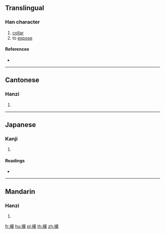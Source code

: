 {{character info/new}}
==Translingual==

===Han character===
{{Han char|rn=145|rad=衣|as=15|sn=21|four=36232|canj=LATE|ids=⿰衤⿱日⿱共氺}}

# [[collar]]
# to [[expose]]

====References====
* {{Han ref|kx=1126.490|dkj=34705|dj=1594.080|hdz=53120.180|uh=896E|ud=35182|bh=F64A|bd=63050}}

----

==Cantonese==

===Hanzi===
{{yue-hanzi|jyut=|y=buk6}}

# {{defn|lang=yue|sort=衣15}}

----

==Japanese==

===Kanji===
{{ja-kanji|grade=|rs=衣15}}

# {{defn|lang=ja|sort=衣15}}

====Readings====
* {{ja-readings|on=[[はく]] (haku), [[ほく]] (hoku)|kun=[[えり]] (eri)|nanori=}}

----

==Mandarin==

===Hanzi===
{{cmn-hanzi|pin=[[bó]] ([[bo2]])|wg=po<sup>2</sup>}}

# {{defn|lang=cmn|sort=衣15}}

[[fr:襮]]
[[hu:襮]]
[[pl:襮]]
[[th:襮]]
[[zh:襮]]